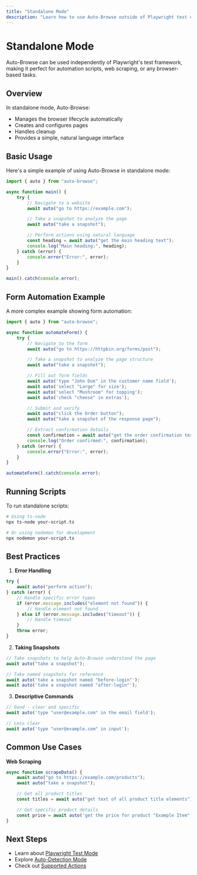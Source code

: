 ```yaml
---
title: "Standalone Mode"
description: "Learn how to use Auto-Browse outside of Playwright test context"
---
```


# Standalone Mode

Auto-Browse can be used independently of Playwright's test framework, making it perfect for automation scripts, web scraping, or any browser-based tasks.

## Overview

In standalone mode, Auto-Browse:

- Manages the browser lifecycle automatically
- Creates and configures pages
- Handles cleanup
- Provides a simple, natural language interface

## Basic Usage

Here's a simple example of using Auto-Browse in standalone mode:

```typescript
import { auto } from "auto-browse";

async function main() {
	try {
		// Navigate to a website
		await auto("go to https://example.com");

		// Take a snapshot to analyze the page
		await auto("take a snapshot");

		// Perform actions using natural language
		const heading = await auto("get the main heading text");
		console.log("Main heading:", heading);
	} catch (error) {
		console.error("Error:", error);
	}
}

main().catch(console.error);
```

## Form Automation Example

A more complex example showing form automation:

```typescript
import { auto } from "auto-browse";

async function automateForm() {
	try {
		// Navigate to the form
		await auto("go to https://httpbin.org/forms/post");

		// Take a snapshot to analyze the page structure
		await auto("take a snapshot");

		// Fill out form fields
		await auto('type "John Doe" in the customer name field');
		await auto('select "Large" for size');
		await auto('select "Mushroom" for topping');
		await auto('check "cheese" in extras');

		// Submit and verify
		await auto("click the Order button");
		await auto("take a snapshot of the response page");

		// Extract confirmation details
		const confirmation = await auto("get the order confirmation text");
		console.log("Order confirmed:", confirmation);
	} catch (error) {
		console.error("Error:", error);
	}
}

automateForm().catch(console.error);
```

## Running Scripts

To run standalone scripts:

```bash
# Using ts-node
npx ts-node your-script.ts

# Or using nodemon for development
npx nodemon your-script.ts
```

## Best Practices

1. **Error Handling**

```typescript
try {
	await auto("perform action");
} catch (error) {
	// Handle specific error types
	if (error.message.includes("element not found")) {
		// Handle element not found
	} else if (error.message.includes("timeout")) {
		// Handle timeout
	}
	throw error;
}
```

2. **Taking Snapshots**

```typescript
// Take snapshots to help Auto-Browse understand the page
await auto("take a snapshot");

// Take named snapshots for reference
await auto('take a snapshot named "before-login"');
await auto('take a snapshot named "after-login"');
```

3. **Descriptive Commands**

```typescript
// Good - clear and specific
await auto('type "user@example.com" in the email field');

// Less clear
await auto('type "user@example.com" in input');
```

## Common Use Cases

**Web Scraping**

```typescript
async function scrapeData() {
	await auto("go to https://example.com/products");
	await auto("take a snapshot");

	// Get all product titles
	const titles = await auto("get text of all product title elements");

	// Get specific product details
	const price = await auto('get the price for product "Example Item"');
}
```

## Next Steps

- Learn about [Playwright Test Mode](/usage/playwright-test-mode)
- Explore [Auto-Detection Mode](/usage/auto-detection-mode)
- Check out [Supported Actions](/actions/clicking)
